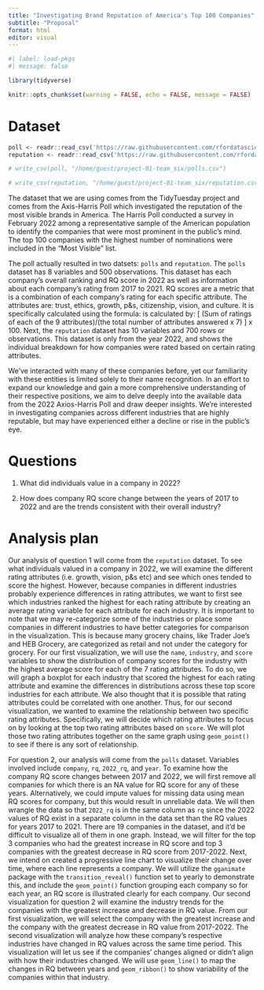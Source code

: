 ```yaml
---
title: "Investigating Brand Reputation of America's Top 100 Companies"
subtitle: "Proposal"
format: html
editor: visual
---
```


```r
#| label: load-pkgs
#| message: false

library(tidyverse)
```

```r
knitr::opts_chunk$set(warning = FALSE, echo = FALSE, message = FALSE)
```

# Dataset

```r
poll <- readr::read_csv('https://raw.githubusercontent.com/rfordatascience/tidytuesday/master/data/2022/2022-05-31/poll.csv') 
reputation <- readr::read_csv('https://raw.githubusercontent.com/rfordatascience/tidytuesday/master/data/2022/2022-05-31/reputation.csv')
```

```r
# write_csv(poll, "/home/guest/project-01-team_six/polls.csv")
```

```r
# write_csv(reputation, "/home/guest/project-01-team_six/reputation.csv")
```

The dataset that we are using comes from the TidyTuesday project and comes from the Axis-Harris Poll which investigated the reputation of the most visible brands in America. The Harris Poll conducted a survey in February 2022 among a representative sample of the American population to identify the companies that were most prominent in the public's mind. The top 100 companies with the highest number of nominations were included in the "Most Visible" list.

The poll actually resulted in two datsets: `polls` and `reputation`. The `polls` dataset has 8 variables and 500 observations. This dataset has each company's overall ranking and RQ score in 2022 as well as information about each company's rating from 2017 to 2021. RQ scores are a metric that is a combination of each company's rating for each specific attribute. The attributes are: trust, ethics, growth, p&s, citizenship, vision, and culture. It is specifically calculated using the formula: is calculated by: \[ (Sum of ratings of each of the 9 attributes)/(the total number of attributes answered x 7) \] x 100. Next, the `reputation` dataset has 10 variables and 700 rows or observations. This dataset is only from the year 2022, and shows the individual breakdown for how companies were rated based on certain rating attributes.

We've interacted with many of these companies before, yet our familiarity with these entities is limited solely to their name recognition. In an effort to expand our knowledge and gain a more comprehensive understanding of their respective positions, we aim to delve deeply into the available data from the 2022 Axios-Harris Poll and draw deeper insights. We're interested in investigating companies across different industries that are highly reputable, but may have experienced either a decline or rise in the public's eye.

# Questions

1.  What did individuals value in a company in 2022?

2.  How does company RQ score change between the years of 2017 to 2022 and are the trends consistent with their overall industry?

# Analysis plan

Our analysis of question 1 will come from the `reputation` dataset. To see what individuals valued in a company in 2022, we will examine the different rating attributes (i.e. growth, vision, p&s etc) and see which ones tended to score the highest. However, because companies in different industries probably experience differences in rating attributes, we want to first see which industries ranked the highest for each rating attribute by creating an average rating variable for each attribute for each industry. It is important to note that we may re-categorize some of the industries or place some companies in different industries to have better categories for comparison in the visualization. This is because many grocery chains, like Trader Joe's and HEB Grocery, are categorized as retail and not under the category for grocery. For our first visualization, we will use the `name`, `industry`, and `score` variables to show the distribution of company scores for the industry with the highest average score for each of the 7 rating attributes. To do so, we will graph a boxplot for each industry that scored the highest for each rating attribute and examine the differences in distributions across these top score industries for each attribute. We also thought that it is possible that rating attributes could be correlated with one another. Thus, for our second visualization, we wanted to examine the relationship between two specific rating attributes. Specifically, we will decide which rating attributes to focus on by looking at the top two rating attributes based on `score`. We will plot those two rating attributes together on the same graph using `geom_point()` to see if there is any sort of relationship.

For question 2, our analysis will come from the `polls` dataset. Variables involved include `company`, `rq`, `2022_rq`, and `year`. To examine how the company RQ score changes between 2017 and 2022, we will first remove all companies for which there is an NA value for RQ score for any of these years. Alternatively, we could impute values for missing data using mean RQ scores for company, but this would result in unreliable data. We will then wrangle the data so that `2022_rq` is in the same column as `rq` since the 2022 values of RQ exist in a separate column in the data set than the RQ values for years 2017 to 2021. There are 19 companies in the dataset, and it'd be difficult to visualize all of them in one graph. Instead, we will filter for the top 3 companies who had the greatest increase in RQ score and top 3 companies with the greatest decrease in RQ score from 2017-2022. Next, we intend on created a progressive line chart to visualize their change over time, where each line represents a company. We will utilize the `gganimate` package with the `transition_reveal()` function set to yearly to demonstrate this, and include the `geom_point()` function grouping each company so for each year, an RQ score is illustrated clearly for each company. Our second visualization for question 2 will examine the industry trends for the companies with the greatest increase and decrease in RQ value. From our first visualization, we will select the company with the greatest increase and the company with the greatest decrease in RQ value from 2017-2022. The second visualization will analyze how these company's respective industries have changed in RQ values across the same time period. This visualization will let us see if the companies' changes aligned or didn't align with how their industries changed. We will use `geom_line()` to map the changes in RQ between years and `geom_ribbon()` to show variability of the companies within that industry. 

\
